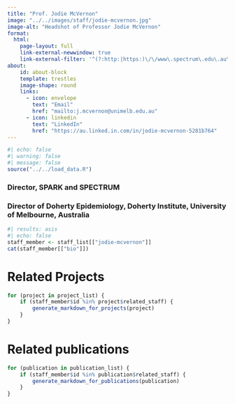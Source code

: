 ```yaml
---
title: "Prof. Jodie McVernon"
image: "../../images/staff/jodie-mcvernon.jpg"
image-alt: "Headshot of Professor Jodie McVernon"
format:
  html:
    page-layout: full
    link-external-newwindow: true
    link-external-filter: '^(?:http:|https:)\/\/www\.spectrum\.edu\.au\/custom'
about:
    id: about-block
    template: trestles
    image-shape: round
    links:
      - icon: envelope
        text: "Email"
        href: "mailto:j.mcvernon@unimelb.edu.au"
      - icon: linkedin
        text: "LinkedIn"
        href: "https://au.linked.in.com/in/jodie-mcvernon-5281b764"
---
```

   
```r
#| echo: false
#| warning: false
#| message: false
source("../../load_data.R")
```
::: {#about-block}


### Director, SPARK and SPECTRUM
### Director of Doherty Epidemiology, Doherty Institute, University of Melbourne, Australia

```r
#| results: asis
#| echo: false
staff_member <- staff_list[["jodie-mcvernon"]]
cat(staff_member[["bio"]])

```

:::

# Related Projects

```r
for (project in project_list) {
    if (staff_member$id %in% project$related_staff) {
        generate_markdown_for_projects(project)
    }
}
```

# Related publications

```r
for (publication in publication_list) {
    if (staff_member$id %in% publication$related_staff) {
        generate_markdown_for_publications(publication)
    }
}
```
